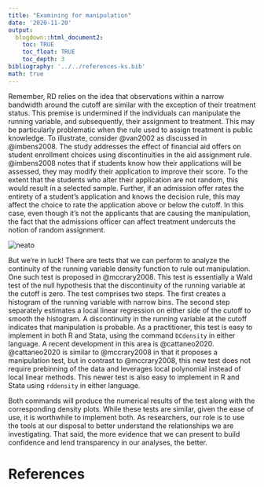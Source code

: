 ```yaml
---
title: "Examining for manipulation"
date: '2020-11-20'
output: 
  blogdown::html_document2:
    toc: TRUE
    toc_float: TRUE
    toc_depth: 3
bibliography: '../../references-ks.bib'
math: true
---
```


Remember, RD relies on the idea that observations within a narrow bandwidth around the cutoff are similar with the exception of their treatment status. This premise is undermined if the individuals can manipulate the running variable, and subsequently, their assignment to treatment. This may be particularly problematic when the rule used to assign treatment is public knowledge.  To illustrate, consider @van2002 as discussed in @imbens2008.  The study addresses the effect of financial aid offers on student enrollment choices using discontinuities in the aid assignment rule.  @imbens2008 notes that if students know how their applications will be assessed, they may modify their application to improve their score.  To the extent that the students who alter their application are not random, this would result in a selected sample.  Further, if an admission offer rates the entirety of a student's application and knows the decision rule, this may affect the choice to rate the application above or below the cutoff. In this case, even though it's not the applicants that are causing the manipulation, the fact that the admissions officer can affect treatment undercuts the notion of random assignment. 


<img src="https://media.giphy.com/media/2eTVRPLl4WgOrxY0kr/giphy.gif#center" alt="neato">

But we're in luck! There are tests that we can perform to analyze the continuity of the running variable density function to rule out manipulation. One such test is proposed in @mccrary2008.  This test is essentially a Wald test of the null hypothesis that the discontinuity of the running variable at the cutoff is zero.  The test comprises two steps. The first creates a histogram of the running variable with narrow bins. The second step separately estimates a local linear regression on either side of the cutoff to smooth the histogram.  A discontinuity in the running variable at the cutoff indicates that manipulation is probable. As a practitioner, this test is easy to implement in both R and Stata, using the command `DCdensity` in either language. A recent development in this area is @cattaneo2020.  @cattaneo2020 is similar to @mccrary2008 in that it proposes a manipulation test, but in contrast to @mccrary2008, this new test does not require prebinning of the data and leverages local polynomial instead of local linear methods.  This newer test is also easy to implement in R and Stata using `rddensity` in either language.


Both commands will produce the numerical results of the test along with the corresponding density plots.  While these tests are similar, given the ease of use, it is worthwhile to implement both.  As researchers, our role is to use the tools at our disposal to better understand the relationships we are investigating.  That said, the more evidence that we can present to build confidence and lend transparency in our analyses, the better. 

# References 
